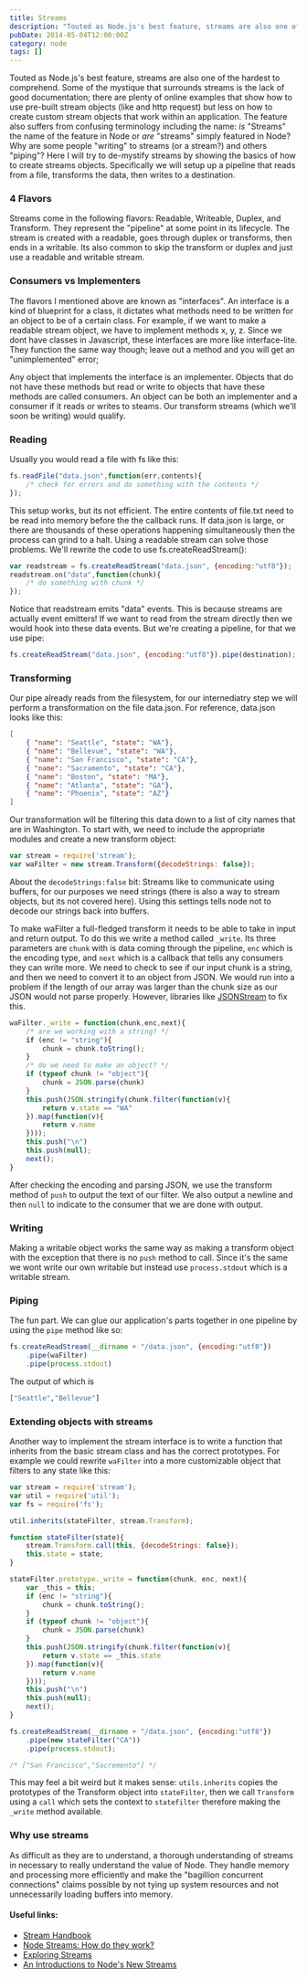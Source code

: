 ```yaml
---
title: Streams
description: "Touted as Node.js's best feature, streams are also one of the hardest to comprehend. Some of the mystique that surrounds streams is the lack of good documentation; there are plenty of online examples that show how to use pre-built stream objects (like and http request) but less on how to create custom stream objects that work within an application."
pubDate: 2014-05-04T12:00:00Z
category: node
tags: []
---
```


Touted as Node.js's best feature, streams are also one of the hardest to comprehend. Some of the mystique that surrounds streams is the lack of good documentation; there are plenty of online examples that show how to use pre-built stream objects (like and http request) but less on how to create custom stream objects that work within an application. The feature also suffers from confusing terminology including the name: *is* "Streams" the name of the feature in Node or *are* "streams" simply featured in Node? Why are some people "writing" to streams (or a stream?) and others "piping"? Here I will try to de-mystify streams by showing the basics of how to create streams objects. Specifically we will setup up a pipeline that reads from a file, transforms the data, then writes to a destination. 

### 4 Flavors

Streams come in the following flavors: Readable, Writeable, Duplex, and Transform. They represent the "pipeline" at some point in its lifecycle. The stream is created with a readable, goes through duplex or transforms, then ends in a writable. Its also common to skip the transform or duplex and just use a readable and writable stream. 

### Consumers vs Implementers

The flavors I mentioned above are known as "interfaces". An interface is a kind of blueprint for a class, it dictates what methods need to be written for an object to be of a certain class. For example, if we want to make a readable stream object, we have to implement methods x, y, z. Since we dont have classes in Javascript, these interfaces are more like interface-lite. They function the same way though; leave out a method and you will get an "unimplemented" error;

Any object that implements the interface is an implementer. Objects that do not have these methods but read or write to objects that have these methods are called consumers. An object can be both an implementer and a consumer if it reads or writes to steams. Our transform streams (which we'll soon be writing) would qualify.

### Reading

Usually you would read a file with fs like this:

```javascript
fs.readFile("data.json",function(err,contents){
    /* check for errors and do something with the contents */
});
```

This setup works, but its not efficient. The entire contents of file.txt need to be read into memory before the the callback runs. If data.json is large, or there are thousands of these operations happening simultaneously then the process can grind to a halt. Using a readable stream can solve those problems. We'll rewrite the code to use fs.createReadStream():

```javascript
var readstream = fs.createReadStream("data.json", {encoding:"utf8"});
readstream.on("data",function(chunk){
    /* do something with chunk */
}); 
```

Notice that readstream emits "data" events. This is because streams are actually event emitters! If we want to read from the stream directly then we would hook into these data events. But we're creating a pipeline, for that we use pipe:

```javascript
fs.createReadStream("data.json", {encoding:"utf8"}).pipe(destination); 
```

### Transforming

Our pipe already reads from the filesystem, for our internediatry step we will perform a transformation on the file data.json. For reference, data.json looks like this:

```json
[
    { "name": "Seattle", "state": "WA"},
    { "name": "Bellevue", "state": "WA"},
    { "name": "San Francisco", "state": "CA"},
    { "name": "Sacramento", "state": "CA"},
    { "name": "Boston", "state": "MA"},
    { "name": "Atlanta", "state": "GA"},
    { "name": "Phoenix", "state": "AZ"}
]
```

Our transformation will be filtering this data down to a list of city names that are in Washington. To start with, we need to include the appropriate modules and create a new transform object:

```javascript
var stream = require('stream');
var waFilter = new stream.Transform({decodeStrings: false});
```

About the `decodeStrings:false` bit: Streams like to communicate using buffers, for our purposes we need strings (there is also a way to stream objects, but its not covered here). Using this settings tells node not to decode our strings back into buffers. 

To make waFilter a full-fledged transform it needs to be able to take in input and return output. To do this we write a method called `_write`. Its three parameters are `chunk` with is data coming through the pipeline, `enc` which is the encoding type, and `next` which is a callback that tells any consumers they can write more. We need to check to see if our input chunk is a string, and then we need to convert it to an object from JSON. We would run into a problem if the length of our array was larger than the chunk size as our JSON would not parse properly. However, libraries like [JSONStream](https://www.npmjs.org/package/JSONStream) to fix this.

```javascript
waFilter._write = function(chunk,enc,next){
    /* are we working with a string? */
    if (enc != "string"){
        chunk = chunk.toString();
    }
    /* do we need to make an object? */
    if (typeof chunk != "object"){
        chunk = JSON.parse(chunk)
    }
    this.push(JSON.stringify(chunk.filter(function(v){
        return v.state == "WA"
    }).map(function(v){
        return v.name
    })));
    this.push("\n")
    this.push(null);
    next();
}
```

After checking the encoding and parsing JSON, we use the transform method of `push` to output the text of our filter. We also output a newline and then `null` to indicate to the consumer that we are done with output.

### Writing

Making a writable object works the same way as making a transform object with the exception that there is no `push` method to call. Since it's the same we wont write our own writable but instead use `process.stdout` which is a writable stream.

### Piping

The fun part. We can glue our application's parts together in one pipeline by using the `pipe` method like so:

```javascript
fs.createReadStream(__dirname + "/data.json", {encoding:"utf8"})
    .pipe(waFilter)
    .pipe(process.stdout)
```

The output of which is

```bash
["Seattle","Bellevue"]
```

### Extending objects with streams

Another way to implement the stream interface is to write a function that inherits from the basic stream class and has the correct prototypes. For example we could rewrite `waFilter` into a more customizable object that filters to any state like this:

```javascript
var stream = require('stream');
var util = require('util');
var fs = require('fs');

util.inherits(stateFilter, stream.Transform);

function stateFilter(state){
    stream.Transform.call(this, {decodeStrings: false});
    this.state = state;
}

stateFilter.prototype._write = function(chunk, enc, next){
    var _this = this;
    if (enc != "string"){
        chunk = chunk.toString();
    }
    if (typeof chunk != "object"){
        chunk = JSON.parse(chunk)
    }
    this.push(JSON.stringify(chunk.filter(function(v){
        return v.state == _this.state
    }).map(function(v){
        return v.name
    })));
    this.push("\n")
    this.push(null);
    next();
}

fs.createReadStream(__dirname + "/data.json", {encoding:"utf8"})
    .pipe(new stateFilter("CA"))
    .pipe(process.stdout);

/* ["San Francisco","Sacremento"] */
```

This may feel a bit weird but it makes sense: `utils.inherits` copies the prototypes of the Transform object into `stateFilter`, then we call `Transform` using a `call` which sets the context to `statefilter` therefore making the `_write` method available. 

### Why use streams

As difficult as they are to understand, a thorough understanding of streams in necessary to really understand the value of Node. They handle memory and processing more efficiently and make the "bagillion concurrent connections" claims possible by not tying up system resources and not unnecessarily loading buffers into memory. 

#### Useful links:

* [Stream Handbook](https://github.com/substack/stream-handbook)
* [Node Streams: How do they work?](http://maxogden.com/node-streams.html)
* [Exploring Streams](https://www.packtpub.com/article/exploring-streams)
* [An Introductions to Node's New Streams](http://calv.info/an-introduction-to-nodes-new-streams/)

